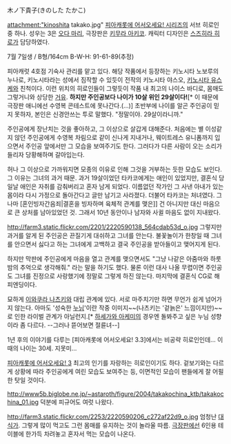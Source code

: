 木ノ下貴子(きのした たかこ)

attachment:"kinoshita takako.jpg"
[[피아캐롯에 어서오세요! 시리즈]]의 서브 히로인 중 하나. 성우는 3은 [[타케마 치노미|오다 마리]], 극장판은 [[키무라 아키코]]. 캐릭터 디자인은 [[스즈히라 히로]]가 담당하였다.

7월 7일생 / B형/164cm 
B-W-H: 91-61-89(추정)

피아캐럿 4호점 기숙사 관리를 맡고 있다. 해당 작품에서 등장하는 키노시타 노보루의 누나로, 키노시타라는 성에서 짐작할 수 있듯이 전작의 키노시타 야스오, [[키노시타 유스케]]와 친척이다. 이런 위치의 히로인들이 그렇듯이 작품 내 최고의 나이스 바디로, 몸매도 그렇거니와 상당한 [[거유]]. '''하지만 주인공보다 나이가 10살 위인 29살이다!'''[* 이 때문에 극장판 애니에선 수영복 콘테스트에 못나간다.(...)] 초반부에 나이를 알곤 주인공이 믿지 못하자, 본인은 신경안쓰는 투로 말했다. "정말이야. 29살이라니까."

주인공에게 장난치는 것을 좋아하고, 그 이상으로 살갑게 대해준다. 처음에는 별 이성같지 않던 주인공에게 수영복 차림으로 같이 신나게 지내거나, 웨이트레스 유니폼까지 입으면서 주인공 앞에서만 그 모습을 보여주기도 한다. 그러다가 다른 사람이 오는 소리가 들리자 당황해하며 갈아입는다.

허나 그 이상으로 가까워지면 모종의 이유로 인해 그것을 거부하는 듯한 모습도 보인다. 그 이유는 그녀의 과거 때문. 과거 19살이었던 타카코에게는 애인이 있었지만, 결혼식 당일날 애인은 자취를 감춰버리고 혼자 남게 되었다. 이름없던 작가인 그 사낸 아내가 있는 몸이라 다시 가정으로 돌아간다고 글만 남기고 사라졌다. 더불어 타카코는 처녀였다. 그나마 [혼인빙자간음죄|결혼을 빙자하며 육체적 관계를 맺은]] 건 아니지만 대신 마음으로 큰 상처를 남아있었던 것. 그래서 10년 동안이나 남자와 사귈 마음도 없이 지내왔다.

http://farm3.static.flickr.com/2201/2220590138_564cdab53d_o.jpg
그렇지만 과거를 알게 된 주인공은 끈질기게 대쉬하고 그녀를 안는다. 불꽃놀이가 한창일 때 그녀를 안으면서 싫다고 하는 그녀에게 고백하고 결국 주인공을 받아들이고 맺어지게 된다.

하지만 막판에 주인공에게 마음을 열고 관계를 맺으면서도 "그냥 나같은 아줌마와 하룻밤의 추억으로 생각해줘." 라는 말을 하기도 했다. 물론 이런 대사 나올 무렵이면 주인공도 그녀를 진정으로 사랑했기에 정말로 그렇게 하진 않는다. 마지막에 결혼식 CG로 해피엔딩이다.

묘하게 [[이와쿠라 나츠키]]와 대립 관계에 있다. 서로 마주치기만 하면 무언가 쉽게 넘어가지 않는다. 아마도 '성숙한 [[누님]]'이란 작중 이미지~~(나츠키는 '겉늙은' 느낌이지만)~~로 인한 라이벌 관계가 아닐런지.[* [[하세가와 아케미]]의 경우엔 돌봐주고 싶은 누님 성향이라 좀 다르다. --그러나 뜯어보면 절륜녀--]

1년 후의 이야기를 다루는 [피아캐롯에 어서오세요! 3.3]에서는 비공략 히로인인데... 이 때의 나이는 30세. 지못미...

[[피아캐롯에 어서오세요! 3]] 최고의 인기를 자랑하는 히로인이기도 하다. 겉보기와는 다르게 상황에 따라 주인공에게 여린 모습도 보여주는 등, 이면적인 모습이 팬들에게 잘 어필한 탓일 것이다.

http://www5b.biglobe.ne.jp/~astaroth/figure/2004/takakochina_ktb/takakochina_01.jpg
덕분에 피규어도 여럿 나왔다.

http://farm3.static.flickr.com/2253/2220590206_c272af22d9_o.jpg
엄청난 [[대식가]]. 그렇게 많이 먹고도 그런 몸매를 유지하는 것이 놀라울 따름. [[피아캐롯에 어서오세요 극장판 ~사야카의 사랑 이야기~|극장판]]에선 6인용 테이블에 한가득 차려놓고 혼자서 먹는 모습이 나온다.
